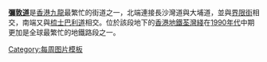 '''[[彌敦道]]'''是[[香港]][[九龍]]最繁忙的街道之一，北端連接長沙灣道與大埔道，並與[[界限街]]相交，南端又與[[梳士巴利道]]相交。位於該段地下的[[香港地鐵]][[荃灣綫]]在[[1990年代]]中期更加是全球最繁忙的地鐵路段之一。
<noinclude>[[Category:每周图片模板]]</noinclude>